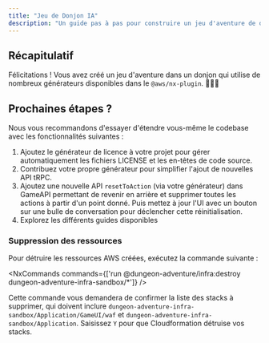 ```yaml
---
title: "Jeu de Donjon IA"
description: "Un guide pas à pas pour construire un jeu d'aventure de donjon alimenté par l'IA en utilisant le @aws/nx-plugin."
---
```





## Récapitulatif

Félicitations ! Vous avez créé un jeu d'aventure dans un donjon qui utilise de nombreux générateurs disponibles dans le `@aws/nx-plugin`. 🎉🎉🎉

## Prochaines étapes ?

Nous vous recommandons d'essayer d'étendre vous-même le codebase avec les fonctionnalités suivantes :

1. Ajoutez le <Link path="guides/license">générateur de licence</Link> à votre projet pour gérer automatiquement les fichiers LICENSE et les en-têtes de code source.
2. <Link path="get_started/tutorials/contribute-generator">Contribuez votre propre générateur</Link> pour simplifier l'ajout de nouvelles API tRPC.
3. Ajoutez une nouvelle API `resetToAction` (via votre générateur) dans GameAPI permettant de revenir en arrière et supprimer toutes les actions à partir d'un point donné. Puis mettez à jour l'UI avec un bouton sur une bulle de conversation pour déclencher cette réinitialisation.
4. Explorez les différents guides disponibles

### Suppression des ressources

Pour détruire les ressources AWS créées, exécutez la commande suivante :

<NxCommands commands={['run @dungeon-adventure/infra:destroy dungeon-adventure-infra-sandbox/*']} />

Cette commande vous demandera de confirmer la liste des stacks à supprimer, qui doivent inclure `dungeon-adventure-infra-sandbox/Application/GameUI/waf` et `dungeon-adventure-infra-sandbox/Application`. Saisissez `Y` pour que Cloudformation détruise vos stacks.